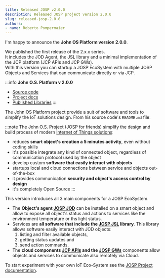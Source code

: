 ```yaml
---
title: Released JOSP v2.0.0
description: Released JOSP project version 2.0.0
slug: released-josp-2.0.0
authors:
- name: Roberto Pompermaier
---
```


I'm happy to announce the **John OS Platform version 2.0.0**.

We published the first release of the 2.x.x series.<br/>
It includes the JOD Agent, the JSL library and a minimal implementation of the JCP platform (JCP APIs and JCP GWs).<br/>
With this version you can startup a JOSP EcoSystem with multiple JOSP Objects and Services that can communicate directly or via JCP.

<!--truncate-->

:::info
**John O.S. Platform v 2.0.0**

* [Source code](https://bitbucket.org/johnosproject_shared/com.robypomper.josp/src/2.0.0/)
* [Project docs](https://bitbucket.org/johnosproject_shared/com.robypomper.josp/src/2.0.0/docs/INDEX.md)
* [Published Libraries](https://search.maven.org/search?q=com.robypomper.josp)
  :::

The John OS Platform project provide a suit of software and tools to simplify the IoT solutions design. From his source code's ```README.md``` file:

:::note The John O.S. Project (JOSP for friends) simplify the design and build process of modern [Internet of Things solutions](https://bitbucket.org/johnosproject_shared/com.robypomper.josp/src/2.0.0/docs/josp_ecosystems.md):

* reduces **smart object's creation a 5 minutes activity**, even without coding skills
* it's possible integrate any kind of connected object, regardless of communication protocol used by the object
* develop custom **software that easily interact with objects**
* startups local and cloud connections between service and objects out-of-the-box
* it provides communication **security and object's access control by design**
* it's completely Open Source
  :::

This version introduces all 3 main components for a JOSP EcoSystem.

* The **Object's agent [JOSP JOD](https://bitbucket.org/johnosproject_shared/com.robypomper.josp/src/2.0.0/docs/jospJOD/README.md)** can be installed on a smart object and allow to expose all object's status and actions to services like the environment temperature or ths light status.
* Services are **all software that include the [JOSP JSL](https://bitbucket.org/johnosproject_shared/com.robypomper.josp/src/2.0.0/docs/jospJSL/README.md) library**. This library allows software easily interact with JOD objects:
  1. listing and filter available objects,
  1. getting status updates and
  1. send action commands.
* The **cloud components [JCP APIs](https://bitbucket.org/johnosproject_shared/com.robypomper.josp/src/2.0.0/docs/jcpAPIs/README.md) and the [JOSP GWs](https://bitbucket.org/johnosproject_shared/com.robypomper.josp/src/2.0.0/docs/jospGWs/README.md)** components allow objects and services to communicate also remotely via Cloud.

To start experiment with your own IoT Eco-System see the [JOSP Project documentation](https://bitbucket.org/johnosproject_shared/com.robypomper.josp/src/2.0.0/docs/INDEX.md).

